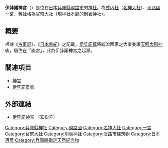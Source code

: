 {{日本神社
| name = 伊弉諾神宮
| img = File:Izanagi-jingu Haiden.JPG
| img_capt = 拜殿
| image_width = 250px
| nihongo = 伊弉諾神宮
| hiragana = いざなぎじんぐう
| romaji = Izanagi jingū
| location = [[兵庫縣|兵庫縣]][[淡路市|淡路市]]多賀740
| god = [[伊奘諾尊|伊奘諾尊]]・[[伊奘冉尊|伊奘冉尊]]
| type = [[式內社|式內社]]（[[名神大社|名神大社]]）、[[淡路國|淡路國]][[一宮|一宮]]、[[官幣大社|官幣大社]]、[[別表神社|別表神社]]
| struct = 
| open_year = [[神代|神代]]
| cere_date = 4月22日
|}}

'''伊弉諾神宮'''（{{jpn|j=伊弉諾神宮}}）是位在[[日本|日本]][[兵庫縣|兵庫縣]][[淡路市|淡路市]]的[[神社|神社]]。為[[式內社|式內社]]（[[名神大社|名神大社]]）、[[淡路國|淡路國]][[一宮|一宮]]、舊[[社格|社格]]為[[官幣大社|官幣大社]]（現[[神社本廳|神社本廳]]的[[別表神社|別表神社]]）。

== 概要 ==
根據《[[古事記|古事記]]》、《[[日本書紀|日本書紀]]》之記載，[[伊奘諾尊|伊奘諾尊]]將統治國家之大業委讓[[天照大御神|天照大御神]]後，居住在「幽宮」，此為伊弉諾神宮之起源。

== 關連項目 ==
*[[神宮|神宮]]
*[[伊弉諾景氣|伊弉諾景氣]]

== 外部連結 ==
{{Commonscat|Izanagi-jingu}}
* [http://www.genbu.net/data/awaji/izanagi2_title.htm 伊弉諾神宮] {{Wayback|url=http://www.genbu.net/data/awaji/izanagi2_title.htm |date=20201007124250 }}（玄松子）

{{一宮}}
{{近代社格制度}}

{{DEFAULTSORT:Izanagi Jingu}}
[[Category:兵庫縣神社|Category:兵庫縣神社]]
[[Category:淡路國|Category:淡路國]]
[[Category:名神大社|Category:名神大社]]
[[Category:一宮|Category:一宮]]
[[Category:官幣大社|Category:官幣大社]]
[[Category:別表神社|Category:別表神社]]
[[Category:淡路市建筑物|Category:淡路市建筑物]]
[[Category:日本遺產|Category:日本遺產]]
[[Category:兵庫縣指定天然紀念物|Category:兵庫縣指定天然紀念物]]